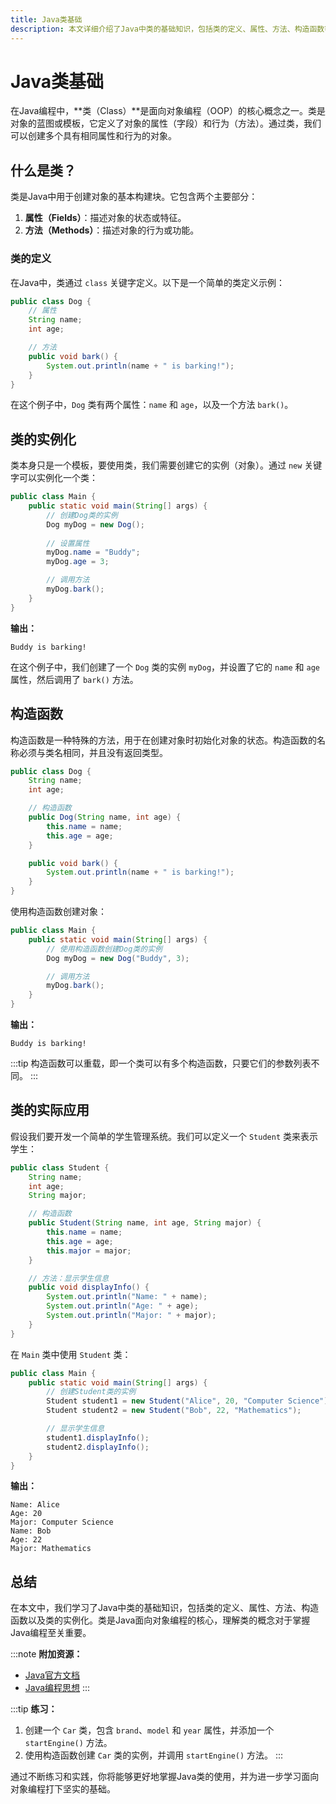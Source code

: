 ```yaml
---
title: Java类基础
description: 本文详细介绍了Java中类的基础知识，包括类的定义、属性、方法、构造函数等，适合初学者学习。
---
```


# Java类基础

在Java编程中，**类（Class）**是面向对象编程（OOP）的核心概念之一。类是对象的蓝图或模板，它定义了对象的属性（字段）和行为（方法）。通过类，我们可以创建多个具有相同属性和行为的对象。

## 什么是类？

类是Java中用于创建对象的基本构建块。它包含两个主要部分：
1. **属性（Fields）**：描述对象的状态或特征。
2. **方法（Methods）**：描述对象的行为或功能。

### 类的定义

在Java中，类通过 `class` 关键字定义。以下是一个简单的类定义示例：

```java
public class Dog {
    // 属性
    String name;
    int age;

    // 方法
    public void bark() {
        System.out.println(name + " is barking!");
    }
}
```

在这个例子中，`Dog` 类有两个属性：`name` 和 `age`，以及一个方法 `bark()`。

## 类的实例化

类本身只是一个模板，要使用类，我们需要创建它的实例（对象）。通过 `new` 关键字可以实例化一个类：

```java
public class Main {
    public static void main(String[] args) {
        // 创建Dog类的实例
        Dog myDog = new Dog();
        
        // 设置属性
        myDog.name = "Buddy";
        myDog.age = 3;

        // 调用方法
        myDog.bark();
    }
}
```

**输出：**
```
Buddy is barking!
```

在这个例子中，我们创建了一个 `Dog` 类的实例 `myDog`，并设置了它的 `name` 和 `age` 属性，然后调用了 `bark()` 方法。

## 构造函数

构造函数是一种特殊的方法，用于在创建对象时初始化对象的状态。构造函数的名称必须与类名相同，并且没有返回类型。

```java
public class Dog {
    String name;
    int age;

    // 构造函数
    public Dog(String name, int age) {
        this.name = name;
        this.age = age;
    }

    public void bark() {
        System.out.println(name + " is barking!");
    }
}
```

使用构造函数创建对象：

```java
public class Main {
    public static void main(String[] args) {
        // 使用构造函数创建Dog类的实例
        Dog myDog = new Dog("Buddy", 3);

        // 调用方法
        myDog.bark();
    }
}
```

**输出：**
```
Buddy is barking!
```

:::tip
构造函数可以重载，即一个类可以有多个构造函数，只要它们的参数列表不同。
:::

## 类的实际应用

假设我们要开发一个简单的学生管理系统。我们可以定义一个 `Student` 类来表示学生：

```java
public class Student {
    String name;
    int age;
    String major;

    // 构造函数
    public Student(String name, int age, String major) {
        this.name = name;
        this.age = age;
        this.major = major;
    }

    // 方法：显示学生信息
    public void displayInfo() {
        System.out.println("Name: " + name);
        System.out.println("Age: " + age);
        System.out.println("Major: " + major);
    }
}
```

在 `Main` 类中使用 `Student` 类：

```java
public class Main {
    public static void main(String[] args) {
        // 创建Student类的实例
        Student student1 = new Student("Alice", 20, "Computer Science");
        Student student2 = new Student("Bob", 22, "Mathematics");

        // 显示学生信息
        student1.displayInfo();
        student2.displayInfo();
    }
}
```

**输出：**
```
Name: Alice
Age: 20
Major: Computer Science
Name: Bob
Age: 22
Major: Mathematics
```

## 总结

在本文中，我们学习了Java中类的基础知识，包括类的定义、属性、方法、构造函数以及类的实例化。类是Java面向对象编程的核心，理解类的概念对于掌握Java编程至关重要。

:::note
**附加资源：**
- [Java官方文档](https://docs.oracle.com/javase/tutorial/java/concepts/class.html)
- [Java编程思想](https://www.amazon.com/Thinking-Java-4th-Bruce-Eckel/dp/0131872486)
:::

:::tip
**练习：**
1. 创建一个 `Car` 类，包含 `brand`、`model` 和 `year` 属性，并添加一个 `startEngine()` 方法。
2. 使用构造函数创建 `Car` 类的实例，并调用 `startEngine()` 方法。
:::

通过不断练习和实践，你将能够更好地掌握Java类的使用，并为进一步学习面向对象编程打下坚实的基础。